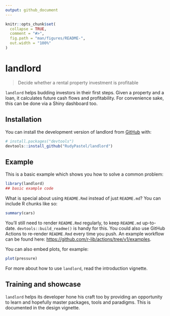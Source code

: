 ```yaml
---
output: github_document
---
```


<!-- README.md is generated from README.Rmd. Please edit that file -->

```r
knitr::opts_chunk$set(
  collapse = TRUE,
  comment = "#>",
  fig.path = "man/figures/README-",
  out.width = "100%"
)
```

# landlord

<!-- badges: start -->
<!-- badges: end -->

> Decide whether a rental property investment is profitable

`landlord` helps budding investors in their first steps. Given a property and a
loan, it calculates future cash flows and profitability. 
For convenience sake, this can be done via a Shiny dashboard too.

## Installation

You can install the development version of landlord from [GitHub](https://github.com/) with:

``` r
# install.packages("devtools")
devtools::install_github("RudyPastel/landlord")
```

## Example

This is a basic example which shows you how to solve a common problem:

```r
library(landlord)
## basic example code
```

What is special about using `README.Rmd` instead of just `README.md`? You can include R chunks like so:

```r
summary(cars)
```

You'll still need to render `README.Rmd` regularly, to keep `README.md` up-to-date. `devtools::build_readme()` is handy for this. You could also use GitHub Actions to re-render `README.Rmd` every time you push. An example workflow can be found here: <https://github.com/r-lib/actions/tree/v1/examples>.

You can also embed plots, for example:

```r
plot(pressure)
```

For more about how to use `landlord`, read the introduction vignette.


## Training and showcase

`landlord` helps its developer hone his craft too by providing an opportunity to
learn and hopefully master packages, tools and paradigms. This is documented 
in the design vignette.
